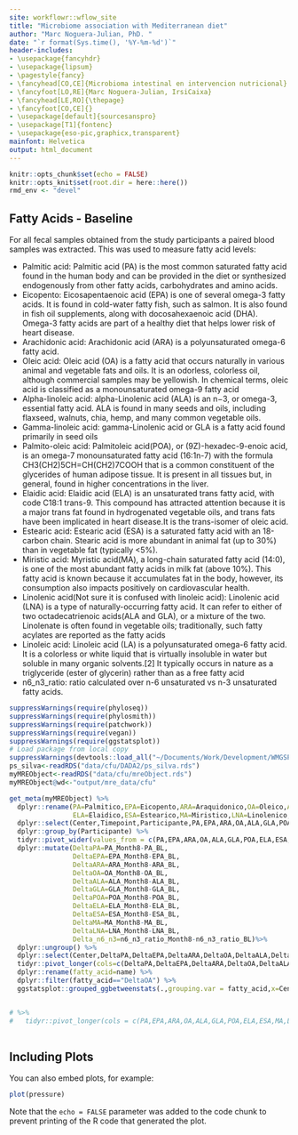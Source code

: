 ```yaml
---
site: workflowr::wflow_site
title: "Microbiome association with Mediterranean diet"
author: "Marc Noguera-Julian, PhD. "
date: "`r format(Sys.time(), '%Y-%m-%d')`"
header-includes:
- \usepackage{fancyhdr}
- \usepackage{lipsum}
- \pagestyle{fancy}
- \fancyhead[CO,CE]{Microbioma intestinal en intervencion nutricional}
- \fancyfoot[LO,RE]{Marc Noguera-Julian, IrsiCaixa}
- \fancyhead[LE,RO]{\thepage}
- \fancyfoot[CO,CE]{}
- \usepackage[default]{sourcesanspro}
- \usepackage[T1]{fontenc}
- \usepackage{eso-pic,graphicx,transparent}
mainfont: Helvetica
output: html_document
---
```



```r
knitr::opts_chunk$set(echo = FALSE)
knitr::opts_knit$set(root.dir = here::here())
rmd_env <- "devel"
```

## Fatty Acids - Baseline

For all fecal samples obtained from the study participants a paired blood samples was extracted. This was used to measure fatty acid levels:

* Palmitic acid: Palmitic acid (PA) is the most common saturated fatty acid found in the human body and can be provided in the diet or synthesized endogenously from other fatty acids, carbohydrates and amino acids.
* Eicopento: Eicosapentaenoic acid (EPA) is one of several omega-3 fatty acids. It is found in cold-water fatty fish, such as salmon. It is also found in fish oil supplements, along with docosahexaenoic acid (DHA). Omega-3 fatty acids are part of a healthy diet that helps lower risk of heart disease.
* Arachidonic acid: Arachidonic acid (ARA) is a polyunsaturated omega-6 fatty acid.
* Oleic acid: Oleic acid (OA) is a fatty acid that occurs naturally in various animal and vegetable fats and oils. It is an odorless, colorless oil, although commercial samples may be yellowish. In chemical terms, oleic acid is classified as a monounsaturated omega-9 fatty acid
* Alpha-linoleic acid: alpha-Linolenic acid (ALA) is an n−3, or omega-3, essential fatty acid. ALA is found in many seeds and oils, including flaxseed, walnuts, chia, hemp, and many common vegetable oils.
* Gamma-linoleic acid: gamma-Linolenic acid or GLA is a fatty acid found primarily in seed oils
* Palmito-oleic acid: Palmitoleic acid(POA), or (9Z)-hexadec-9-enoic acid, is an omega-7 monounsaturated fatty acid (16:1n-7) with the formula CH3(CH2)5CH=CH(CH2)7COOH that is a common constituent of the glycerides of human adipose tissue. It is present in all tissues but, in general, found in higher concentrations in the liver. 
* Elaidic acid: Elaidic acid (ELA) is an unsaturated trans fatty acid, with code C18:1 trans-9. This compound has attracted attention because it is a major trans fat found in hydrogenated vegetable oils, and trans fats have been implicated in heart disease.It is the trans-isomer of oleic acid.
* Estearic acid:  Estearic acid (ESA) is a saturated fatty acid with an 18-carbon chain. Stearic acid is more abundant in animal fat (up to 30%) than in vegetable fat (typically <5%).
* Miristic acid: Myristic acid(MA), a long-chain saturated fatty acid (14:0), is one of the most abundant fatty acids in milk fat (above 10%). This fatty acid is known because it accumulates fat in the body, however, its consumption also impacts positively on cardiovascular health.
* Linolenic acid(Not sure it is confused with linoleic acid): Linolenic acid (LNA) is a type of naturally-occurring fatty acid. It can refer to either of two octadecatrienoic acids(ALA and GLA), or a mixture of the two. Linolenate is often found in vegetable oils; traditionally, such fatty acylates are reported as the fatty acids
* Linoleic acid: Linoleic acid (LA) is a polyunsaturated omega-6 fatty acid. It is a colorless or white liquid that is virtually insoluble in water but soluble in many organic solvents.[2] It typically occurs in nature as a triglyceride (ester of glycerin) rather than as a free fatty acid
* n6_n3_ratio: ratio calculated over n-6 unsaturated vs n-3 unsaturated fatty acids.

```r
suppressWarnings(require(phyloseq))
suppressWarnings(require(phylosmith))
suppressWarnings(require(patchwork))
suppressWarnings(require(vegan))
suppressWarnings(require(ggstatsplot))
# Load package from local copy
suppressWarnings(devtools::load_all("~/Documents/Work/Development/WMGSPipeline/"))
ps_silva<-readRDS("data/cfu/DADA2/ps_silva.rds")
myMREObject<-readRDS("data/cfu/mreObject.rds")
myMREObject@wd<-"output/mre_data/cfu"

get_meta(myMREObject) %>% 
  dplyr::rename(PA=Palmitico,EPA=Eicopento,ARA=Araquidonico,OA=Oleico,ALA=Alfalinolenico,GLA=Gammalinoleico,POA=Palmitoleico,
                ELA=Elaidico,ESA=Estearico,MA=Miristico,LNA=Linolenico,n6_n3_ratio=Cocienten6n3) %>% 
  dplyr::select(Center,Timepoint,Participante,PA,EPA,ARA,OA,ALA,GLA,POA,ELA,ESA,MA,LNA,n6_n3_ratio) %>% 
  dplyr::group_by(Participante) %>% 
  tidyr::pivot_wider(values_from = c(PA,EPA,ARA,OA,ALA,GLA,POA,ELA,ESA,MA,LNA,n6_n3_ratio),names_from = Timepoint) %>% 
  dplyr::mutate(DeltaPA=PA_Month8-PA_BL,
                DeltaEPA=EPA_Month8-EPA_BL,
                DeltaARA=ARA_Month8-ARA_BL,
                DeltaOA=OA_Month8-OA_BL,
                DeltaALA=ALA_Month8-ALA_BL,
                DeltaGLA=GLA_Month8-GLA_BL,
                DeltaPOA=POA_Month8-POA_BL,
                DeltaELA=ELA_Month8-ELA_BL,
                DeltaESA=ESA_Month8-ESA_BL,
                DeltaMA=MA_Month8-MA_BL,
                DeltaLNA=LNA_Month8-LNA_BL,
                Delta_n6_n3=n6_n3_ratio_Month8-n6_n3_ratio_BL)%>% 
  dplyr::ungroup() %>% 
  dplyr::select(Center,DeltaPA,DeltaEPA,DeltaARA,DeltaOA,DeltaALA,DeltaGLA,DeltaPOA,DeltaELA,DeltaESA,DeltaMA,DeltaLNA,Delta_n6_n3) %>% 
  tidyr::pivot_longer(cols=c(DeltaPA,DeltaEPA,DeltaARA,DeltaOA,DeltaALA,DeltaGLA,DeltaPOA,DeltaELA,DeltaESA,DeltaMA,DeltaLNA,Delta_n6_n3)) %>% 
  dplyr::rename(fatty_acid=name) %>% 
  dplyr::filter(fatty_acid=="DeltaOA") %>% 
  ggstatsplot::grouped_ggbetweenstats(.,grouping.var = fatty_acid,x=Center,y=value,results_subtitle=F)


# %>% 
#   tidyr::pivot_longer(cols = c(PA,EPA,ARA,OA,ALA,GLA,POA,ELA,ESA,MA,LNA)) 
  

```

## Including Plots

You can also embed plots, for example:

```r
plot(pressure)
```

Note that the `echo = FALSE` parameter was added to the code chunk to prevent printing of the R code that generated the plot.
